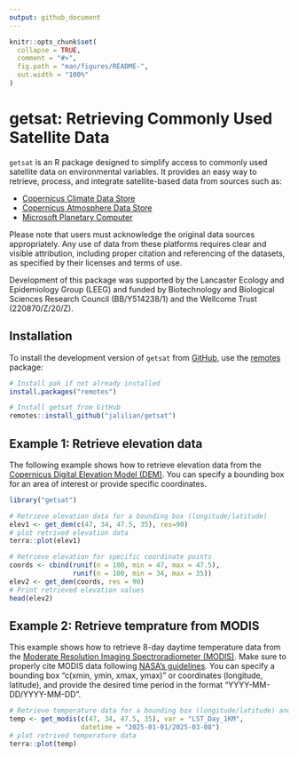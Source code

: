 ```yaml
---
output: github_document
---
```


```r
knitr::opts_chunk$set(
  collapse = TRUE,
  comment = "#>",
  fig.path = "man/figures/README-",
  out.width = "100%"
)
```

# getsat: Retrieving Commonly Used Satellite Data

<!-- badges: start -->
<!-- badges: end -->

`getsat` is an R package designed to simplify access to commonly used satellite data on environmental variables. It provides an easy way to retrieve, process, and integrate satellite-based data from sources such as:

- [Copernicus Climate Data Store](https://cds.climate.copernicus.eu)
- [Copernicus Atmosphere Data Store](https://ads.atmosphere.copernicus.eu)
- [Microsoft Planetary Computer](https://planetarycomputer.microsoft.com)

Please note that users must acknowledge the original data sources appropriately. Any use of data from these platforms requires clear and visible attribution, including proper citation and referencing of the datasets, as specified by their licenses and terms of use.

Development of this package was supported by the Lancaster Ecology and Epidemiology Group (LEEG) and funded by Biotechnology and Biological Sciences Research Council (BB/Y514238/1) and the Wellcome Trust (220870/Z/20/Z).


## Installation

To install the development version of `getsat` from [GitHub](https://github.com/), use the [remotes](https://CRAN.R-project.org/package=remotes) package:
```r
# Install pak if not already installed
install.packages("remotes")

# Install getsat from GitHub
remotes::install_github("jalilian/getsat")
```

## Example 1: Retrieve elevation data

The following example shows  how to retrieve elevation data from the [Copernicus Digital Elevation Model (DEM)](https://doi.org/10.5069/G9028PQB). You can specify a bounding box for an area of interest or provide specific coordinates.
```r
library("getsat")

# Retrieve elevation data for a bounding box (longitude/latitude)
elev1 <- get_dem(c(47, 34, 47.5, 35), res=90)
# plot retrived elevation data
terra::plot(elev1)

# Retrieve elevation for specific coordinate points
coords <- cbind(runif(n = 100, min = 47, max = 47.5), 
                runif(n = 100, min = 34, max = 35))
elev2 <- get_dem(coords, res = 90)
# Print retrieved elevation values
head(elev2)
```


## Example 2: Retrieve temprature from MODIS

This example shows how to retrieve 8-day daytime temperature data from the [Moderate Resolution Imaging Spectroradiometer (MODIS)](https://planetarycomputer.microsoft.com/dataset/group/modis). Make sure to properly cite MODIS data following [NASA's guidelines](https://modaps.modaps.eosdis.nasa.gov/services/faq/LAADS_Data-Use_Citation_Policies.pdf). You can specify a bounding box "c(xmin, ymin, xmax, ymax)" or  coordinates (longitude, latitude), and provide the desired time period in the format "YYYY-MM-DD/YYYY-MM-DD".
```r
# Retrieve temperature data for a bounding box (longitude/latitude) and specific time period
temp <- get_modis(c(47, 34, 47.5, 35), var = "LST_Day_1KM",
                  datetime = "2025-01-01/2025-03-08")
# plot retrived temperature data
terra::plot(temp)
```

